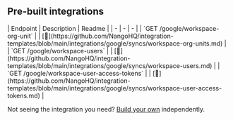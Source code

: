
## Pre-built integrations

<AccordionGroup>


<Accordion title="Others">
| Endpoint | Description | Readme |
| - | - | - |
| `GET /google/workspace-org-unit` |  | [🔗](https://github.com/NangoHQ/integration-templates/blob/main/integrations/google/syncs/workspace-org-units.md) |
| `GET /google/workspace-users` |  | [🔗](https://github.com/NangoHQ/integration-templates/blob/main/integrations/google/syncs/workspace-users.md) |
| `GET /google/workspace-user-access-tokens` |  | [🔗](https://github.com/NangoHQ/integration-templates/blob/main/integrations/google/syncs/workspace-user-access-tokens.md) |
</Accordion>

</AccordionGroup>

<Tip>Not seeing the integration you need? [Build your own](https://docs.nango.dev/guides/custom-integration-builder/overview) independently.</Tip>

